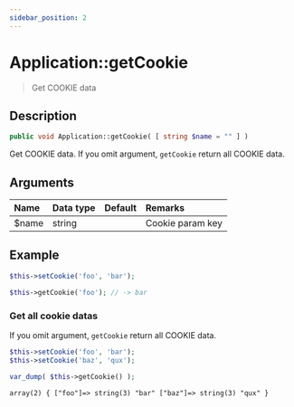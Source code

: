 ```yaml
---
sidebar_position: 2
---
```


# Application::getCookie

> Get COOKIE data

## Description

```php
public void Application::getCookie( [ string $name = "" ] )
```

Get COOKIE data. If you omit argument, `getCookie` return all COOKIE data.

## Arguments

| Name  | Data type | Default | Remarks          |
| :---- | :-------- | :------ | :--------------- |
| $name | string    |         | Cookie param key |

## Example

```php title="Controller - First.php"
$this->setCookie('foo', 'bar');
```

```php title="Controller - Second.php"
$this->getCookie('foo'); // -> bar
```

### Get all cookie datas

If you omit argument, `getCookie` return all COOKIE data.

```php title="Controller - First.php"
$this->setCookie('foo', 'bar');
$this->setCookie('baz', 'qux');
```

```php title="Controller - Second.php"
var_dump( $this->getCookie() );
```

```html title="Output"
array(2) { ["foo"]=> string(3) "bar" ["baz"]=> string(3) "qux" }
```
